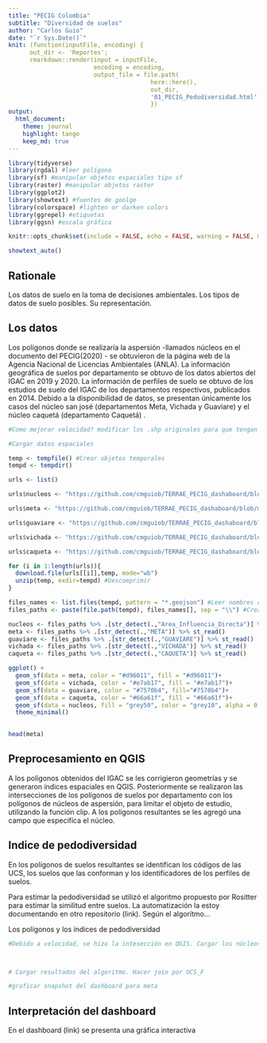 ```yaml
---
title: "PECIG Colombia"
subtitle: "Diversidad de suelos"
author: "Carlos Guio"
date: "`r Sys.Date()`"
knit: (function(inputFile, encoding) { 
      out_dir <- 'Reportes';
      rmarkdown::render(input = inputFile,
                        encoding = encoding, 
                        output_file = file.path(
                                        here::here(), 
                                        out_dir, 
                                        '01_PECIG_Pedodiversidad.html'))
                                        })
output:
  html_document:
    theme: journal
    highlight: tango
    keep_md: true
---
```



```r

library(tidyverse)
library(rgdal) #leer polígono
library(sf) #manipular objetos espaciales tipo sf
library(raster) #manipular objetos raster
library(ggplot2)
library(showtext) #fuentes de goolge
library(colorspace) #lighten or darken colors
library(ggrepel) #etiquetas 
library(ggsn) #escala gráfica

knitr::opts_chunk$set(include = FALSE, echo = FALSE, warning = FALSE, message = FALSE, fig.align="center", fig.showtext = TRUE, fig.retina = 1, dpi = 300, out.width = "70%")

showtext_auto()

```

## Rationale

Los datos de suelo en la toma de decisiones ambientales. Los tipos de datos de suelo posibles. Su representación.

## Los datos

Los polígonos donde se realizaría la aspersión -llamados núcleos en el documento del PECIG(2020) - se obtuvieron de la página web de la Agencia Nacional de Licencias Ambientales (ANLA). La información geográfica de suelos por departamento se obtuvo de los datos abiertos del IGAC en 2019 y 2020. La información de perfiles de suelo se obtuvo de los estudios de suelo del IGAC de los departamentos respectivos, publicados en 2014. Debido a la disponibilidad de datos, se presentan únicamente los casos del núcleo san josé (departamentos Meta, Vichada y Guaviare) y el núcleo caquetá (departamento Caquetá) .


```r

#Como mejorar velocidad? modificar los .shp originales para que tengan tablas de atributos solo con los campos necesarios.

#Cargar datos espaciales

temp <- tempfile() #Crear objetos temporales
tempd <- tempdir()

urls <- list()

urls$nucleos <- "https://github.com/cmguiob/TERRAE_PECIG_dashaboard/blob/main/Datos_SIG/Area_Influencia_Directa_19022020.zip?raw=true"

urls$meta <- "https://github.com/cmguiob/TERRAE_PECIG_dashaboard/blob/main/Datos_SIG/IGAC_2020_META_SUELOS_1_100.zip?raw=true"

urls$guaviare <- "https://github.com/cmguiob/TERRAE_PECIG_dashaboard/blob/main/Datos_SIG/IGAC_2020_GUAVIARE_SUELOS_1_100.zip?raw=true"

urls$vichada <- "https://github.com/cmguiob/TERRAE_PECIG_dashaboard/blob/main/Datos_SIG/IGAC_2019_VICHADA_SUELOS_1_100.zip?raw=true"

urls$caqueta <- "https://github.com/cmguiob/TERRAE_PECIG_dashaboard/blob/main/Datos_SIG/IGAC_2020_CAQUETA_SUELOS_1_100.zip?raw=true"

for (i in 1:length(urls)){
  download.file(urls[[i]],temp, mode="wb")
  unzip(temp, exdir=tempd) #Descomprimir
}

files_names <- list.files(tempd, pattern = "*.geojson") #Leer nombres de archivos
files_paths <- paste(file.path(tempd), files_names[], sep = "\\") #Crear rutas

nucleos <- files_paths %>% .[str_detect(.,"Area_Influencia_Directa")] %>% st_read()
meta <- files_paths %>% .[str_detect(.,"META")] %>% st_read()
guaviare <- files_paths %>% .[str_detect(.,"GUAVIARE")] %>% st_read()
vichada <- files_paths %>% .[str_detect(.,"VICHADA")] %>% st_read()
caqueta <- files_paths %>% .[str_detect(.,"CAQUETA")] %>% st_read()

ggplot() + 
  geom_sf(data = meta, color = "#d96011", fill = "#d96011")+
  geom_sf(data = vichada, color = "#e7ab17", fill = "#e7ab17")+
  geom_sf(data = guaviare, color = "#7570b4", fill="#7570b4")+
  geom_sf(data = caqueta, color = "#66a61f", fill = "#66a61f")+
  geom_sf(data = nucleos, fill = "grey50", color = "grey10", alpha = 0.5)+
  theme_minimal()
  

head(meta)


```

## Preprocesamiento en QGIS

A los polígonos obtenidos del IGAC se les corrigieron geometrías y se generaron índices espaciales en QGIS. Posteriormente se realizaron las intersecciones de los polígonos de suelos por departamento con los polígonos de núcleos de aspersión, para limitar el objeto de estudio, utilizando la función clip. A los polígonos resultantes se les agregó una campo que especifíca el núcleo.


## Indice de pedodiversidad

En los polígonos de suelos resultantes se identifican los códigos de las UCS, los suelos que las conforman y los identificadores de los perfiles de suelos. 

Para estimar la pedodiversidad se utilizó el algoritmo propuesto por Rositter para estimar la similitud entre suelos. La automatización la estoy documentando en otro repositorio (link). Según el algorítmo...

Los polígonos y los índices de pedodiversidad

```r

#Debido a velocidad, se hizo la intesección en QGIS. Cargar los núcleos



# Cargar resultados del algoritmo. Hacer join por UCS_F


```

```r

#graficar snapshot del dashboard para meta

```


## Interpretación del dashboard

En el dashboard (link) se presenta una gráfica interactiva 
